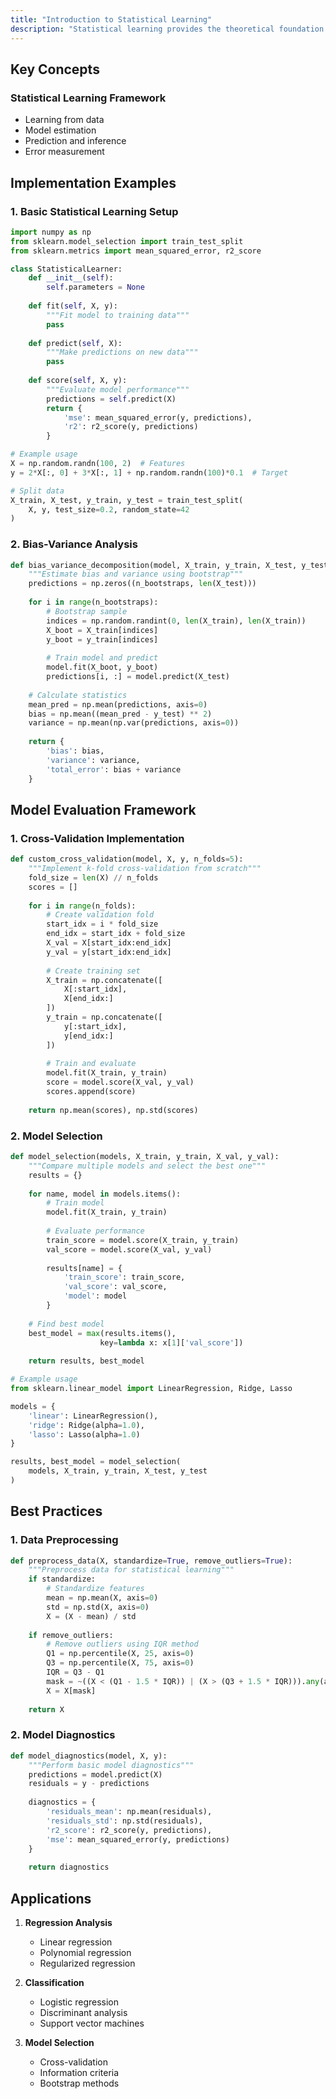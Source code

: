 ```yaml
---
title: "Introduction to Statistical Learning"
description: "Statistical learning provides the theoretical foundation for machine learning, focusing on the mathematical frameworks and principles that enable learning from data."
---
```


## Key Concepts

### Statistical Learning Framework
- Learning from data
- Model estimation
- Prediction and inference
- Error measurement

## Implementation Examples

### 1. Basic Statistical Learning Setup
```python
import numpy as np
from sklearn.model_selection import train_test_split
from sklearn.metrics import mean_squared_error, r2_score

class StatisticalLearner:
    def __init__(self):
        self.parameters = None
    
    def fit(self, X, y):
        """Fit model to training data"""
        pass
    
    def predict(self, X):
        """Make predictions on new data"""
        pass
    
    def score(self, X, y):
        """Evaluate model performance"""
        predictions = self.predict(X)
        return {
            'mse': mean_squared_error(y, predictions),
            'r2': r2_score(y, predictions)
        }

# Example usage
X = np.random.randn(100, 2)  # Features
y = 2*X[:, 0] + 3*X[:, 1] + np.random.randn(100)*0.1  # Target

# Split data
X_train, X_test, y_train, y_test = train_test_split(
    X, y, test_size=0.2, random_state=42
)
```

### 2. Bias-Variance Analysis
```python
def bias_variance_decomposition(model, X_train, y_train, X_test, y_test, n_bootstraps=100):
    """Estimate bias and variance using bootstrap"""
    predictions = np.zeros((n_bootstraps, len(X_test)))
    
    for i in range(n_bootstraps):
        # Bootstrap sample
        indices = np.random.randint(0, len(X_train), len(X_train))
        X_boot = X_train[indices]
        y_boot = y_train[indices]
        
        # Train model and predict
        model.fit(X_boot, y_boot)
        predictions[i, :] = model.predict(X_test)
    
    # Calculate statistics
    mean_pred = np.mean(predictions, axis=0)
    bias = np.mean((mean_pred - y_test) ** 2)
    variance = np.mean(np.var(predictions, axis=0))
    
    return {
        'bias': bias,
        'variance': variance,
        'total_error': bias + variance
    }
```

## Model Evaluation Framework

### 1. Cross-Validation Implementation
```python
def custom_cross_validation(model, X, y, n_folds=5):
    """Implement k-fold cross-validation from scratch"""
    fold_size = len(X) // n_folds
    scores = []
    
    for i in range(n_folds):
        # Create validation fold
        start_idx = i * fold_size
        end_idx = start_idx + fold_size
        X_val = X[start_idx:end_idx]
        y_val = y[start_idx:end_idx]
        
        # Create training set
        X_train = np.concatenate([
            X[:start_idx],
            X[end_idx:]
        ])
        y_train = np.concatenate([
            y[:start_idx],
            y[end_idx:]
        ])
        
        # Train and evaluate
        model.fit(X_train, y_train)
        score = model.score(X_val, y_val)
        scores.append(score)
    
    return np.mean(scores), np.std(scores)
```

### 2. Model Selection
```python
def model_selection(models, X_train, y_train, X_val, y_val):
    """Compare multiple models and select the best one"""
    results = {}
    
    for name, model in models.items():
        # Train model
        model.fit(X_train, y_train)
        
        # Evaluate performance
        train_score = model.score(X_train, y_train)
        val_score = model.score(X_val, y_val)
        
        results[name] = {
            'train_score': train_score,
            'val_score': val_score,
            'model': model
        }
    
    # Find best model
    best_model = max(results.items(), 
                    key=lambda x: x[1]['val_score'])
    
    return results, best_model

# Example usage
from sklearn.linear_model import LinearRegression, Ridge, Lasso

models = {
    'linear': LinearRegression(),
    'ridge': Ridge(alpha=1.0),
    'lasso': Lasso(alpha=1.0)
}

results, best_model = model_selection(
    models, X_train, y_train, X_test, y_test
)
```

## Best Practices

### 1. Data Preprocessing
```python
def preprocess_data(X, standardize=True, remove_outliers=True):
    """Preprocess data for statistical learning"""
    if standardize:
        # Standardize features
        mean = np.mean(X, axis=0)
        std = np.std(X, axis=0)
        X = (X - mean) / std
    
    if remove_outliers:
        # Remove outliers using IQR method
        Q1 = np.percentile(X, 25, axis=0)
        Q3 = np.percentile(X, 75, axis=0)
        IQR = Q3 - Q1
        mask = ~((X < (Q1 - 1.5 * IQR)) | (X > (Q3 + 1.5 * IQR))).any(axis=1)
        X = X[mask]
    
    return X
```

### 2. Model Diagnostics
```python
def model_diagnostics(model, X, y):
    """Perform basic model diagnostics"""
    predictions = model.predict(X)
    residuals = y - predictions
    
    diagnostics = {
        'residuals_mean': np.mean(residuals),
        'residuals_std': np.std(residuals),
        'r2_score': r2_score(y, predictions),
        'mse': mean_squared_error(y, predictions)
    }
    
    return diagnostics
```

## Applications

1. **Regression Analysis**
   - Linear regression
   - Polynomial regression
   - Regularized regression

2. **Classification**
   - Logistic regression
   - Discriminant analysis
   - Support vector machines

3. **Model Selection**
   - Cross-validation
   - Information criteria
   - Bootstrap methods 